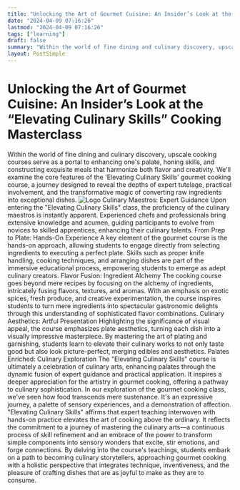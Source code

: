 ```yaml
---
title: "Unlocking the Art of Gourmet Cuisine: An Insider’s Look at the “Elevating Culinary Skills” Cooking Masterclass"
date: "2024-04-09 07:16:26"
lastmod: "2024-04-09 07:16:26"
tags: ["learning"]
draft: false
summary: "Within the world of fine dining and culinary discovery, upscale cooking courses serve as a portal to enhancing one's palate, honing skills, and constructing exquisite meals that harmonize both flavor and creativity. We'll examine the core features of the 'Elevating Culinary Skills' gourmet cooking course, a journey designed to reveal the depths of expert tutelage, practical involvement, and the transformative magic of converting raw ingredients into exceptional dishes."
layout: PostSimple
---
```

# Unlocking the Art of Gourmet Cuisine: An Insider’s Look at the “Elevating Culinary Skills” Cooking Masterclass
Within the world of fine dining and culinary discovery, upscale cooking courses serve as a portal to enhancing one's palate, honing skills, and constructing exquisite meals that harmonize both flavor and creativity. We'll examine the core features of the 'Elevating Culinary Skills' gourmet cooking course, a journey designed to reveal the depths of expert tutelage, practical involvement, and the transformative magic of converting raw ingredients into exceptional dishes.
<img alt="Logo" class="lazyImg" data-src="https://cdn.seniorsselection.com/src_image/ca00b5bc87fd1ed3a6256a0213d343fd.webp" src="/statics/image/loading.webp"/>
Culinary Maestros: Expert Guidance
Upon entering the "Elevating Culinary Skills" class, the proficiency of the culinary maestros is instantly apparent. Experienced chefs and professionals bring extensive knowledge and acumen, guiding participants to evolve from novices to skilled apprentices, enhancing their culinary talents.
From Prep to Plate: Hands-On Experience
A key element of the gourmet course is the hands-on approach, allowing students to engage directly from selecting ingredients to executing a perfect plate. Skills such as proper knife handling, cooking techniques, and arranging dishes are part of the immersive educational process, empowering students to emerge as adept culinary creators.
Flavor Fusion: Ingredient Alchemy
The cooking course goes beyond mere recipes by focusing on the alchemy of ingredients, intricately fusing flavors, textures, and aromas. With an emphasis on exotic spices, fresh produce, and creative experimentation, the course inspires students to turn mere ingredients into spectacular gastronomic delights through this understanding of sophisticated flavor combinations.
Culinary Aesthetics: Artful Presentation
Highlighting the significance of visual appeal, the course emphasizes plate aesthetics, turning each dish into a visually impressive masterpiece. By mastering the art of plating and garnishing, students learn to elevate their culinary works to not only taste good but also look picture-perfect, merging edibles and aesthetics.
Palates Enriched: Culinary Exploration
The "Elevating Culinary Skills" course is ultimately a celebration of culinary arts, enhancing palates through the dynamic fusion of expert guidance and practical application. It inspires a deeper appreciation for the artistry in gourmet cooking, offering a pathway to culinary sophistication.
In our exploration of the gourmet cooking class, we've seen how food transcends mere sustenance. It's an expressive journey, a palette of sensory experiences, and a demonstration of affection. "Elevating Culinary Skills" affirms that expert teaching interwoven with hands-on practice elevates the art of cooking above the ordinary. It reflects the commitment to a journey of mastering the culinary arts—a continuous process of skill refinement and an embrace of the power to transform simple components into sensory wonders that excite, stir emotions, and forge connections. By delving into the course's teachings, students embark on a path to becoming culinary storytellers, approaching gourmet cooking with a holistic perspective that integrates technique, inventiveness, and the pleasure of crafting dishes that are as joyful to make as they are to consume.
        